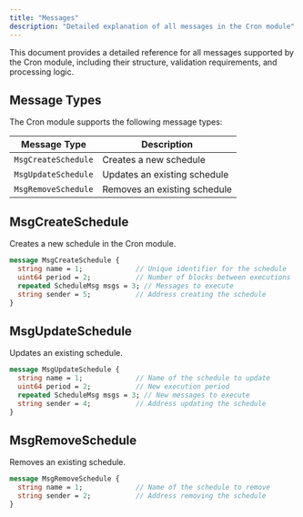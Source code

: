 ```yaml
---
title: "Messages"
description: "Detailed explanation of all messages in the Cron module"
---
```


This document provides a detailed reference for all messages supported by the Cron module, including their structure, validation requirements, and processing logic.

## Message Types

The Cron module supports the following message types:

| Message Type | Description |
|--------------|-------------|
| `MsgCreateSchedule` | Creates a new schedule |
| `MsgUpdateSchedule` | Updates an existing schedule |
| `MsgRemoveSchedule` | Removes an existing schedule |

## MsgCreateSchedule

Creates a new schedule in the Cron module.

```protobuf
message MsgCreateSchedule {
  string name = 1;             // Unique identifier for the schedule
  uint64 period = 2;           // Number of blocks between executions
  repeated ScheduleMsg msgs = 3; // Messages to execute
  string sender = 5;           // Address creating the schedule
}
```

## MsgUpdateSchedule

Updates an existing schedule.

```protobuf
message MsgUpdateSchedule {
  string name = 1;             // Name of the schedule to update
  uint64 period = 2;           // New execution period
  repeated ScheduleMsg msgs = 3; // New messages to execute
  string sender = 4;           // Address updating the schedule
}
```

## MsgRemoveSchedule

Removes an existing schedule.

```protobuf
message MsgRemoveSchedule {
  string name = 1;             // Name of the schedule to remove
  string sender = 2;           // Address removing the schedule
}
``` 